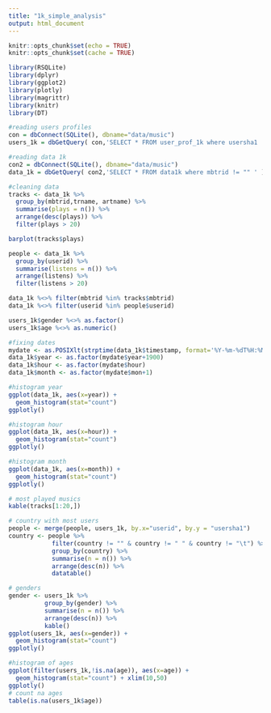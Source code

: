 ```yaml
---
title: "1k_simple_analysis"
output: html_document
---
```


```r
knitr::opts_chunk$set(echo = TRUE)
knitr::opts_chunk$set(cache = TRUE)
```

```r
library(RSQLite)
library(dplyr)
library(ggplot2)
library(plotly)
library(magrittr)
library(knitr)
library(DT)
```

```r
#reading users profiles
con = dbConnect(SQLite(), dbname="data/music")
users_1k = dbGetQuery( con,'SELECT * FROM user_prof_1k where usersha1 != \'#id\';' )

#reading data 1k
con2 = dbConnect(SQLite(), dbname="data/music")
data_1k = dbGetQuery( con2,'SELECT * FROM data1k where mbtrid != "" ' )
```

```r
#cleaning data
tracks <- data_1k %>% 
  group_by(mbtrid,trname, artname) %>% 
  summarise(plays = n()) %>% 
  arrange(desc(plays)) %>% 
  filter(plays > 20)

barplot(tracks$plays)

people <- data_1k %>% 
  group_by(userid) %>% 
  summarise(listens = n()) %>% 
  arrange(listens) %>% 
  filter(listens > 20)

data_1k %<>% filter(mbtrid %in% tracks$mbtrid)
data_1k %<>% filter(userid %in% people$userid)

users_1k$gender %<>% as.factor()
users_1k$age %<>% as.numeric() 
```

```r
#fixing dates
mydate <- as.POSIXlt(strptime(data_1k$timestamp, format='%Y-%m-%dT%H:%M:%SZ'))
data_1k$year <- as.factor(mydate$year+1900)
data_1k$hour <- as.factor(mydate$hour)
data_1k$month <- as.factor(mydate$mon+1)

```

```r
#histogram year
ggplot(data_1k, aes(x=year)) +
  geom_histogram(stat="count")
ggplotly()

```


```r
#histogram hour
ggplot(data_1k, aes(x=hour)) +
  geom_histogram(stat="count")
ggplotly()
```

```r
#histogram month
ggplot(data_1k, aes(x=month)) +
  geom_histogram(stat="count")
ggplotly()
```

```r
# most played musics
kable(tracks[1:20,])

```

```r
# country with most users
people <- merge(people, users_1k, by.x="userid", by.y = "usersha1")
country <- people %>%
            filter(country != "" & country != " " & country != "\t") %>% 
            group_by(country) %>%
            summarise(n = n()) %>% 
            arrange(desc(n)) %>% 
            datatable()
```

```r
# genders
gender <- users_1k %>%
          group_by(gender) %>% 
          summarise(n = n()) %>% 
          arrange(desc(n)) %>% 
          kable()
ggplot(users_1k, aes(x=gender)) +
  geom_histogram(stat="count")
ggplotly()
```

```r
#histogram of ages
ggplot(filter(users_1k,!is.na(age)), aes(x=age)) +
  geom_histogram(stat="count") + xlim(10,50)
ggplotly()
# count na ages
table(is.na(users_1k$age))
```

